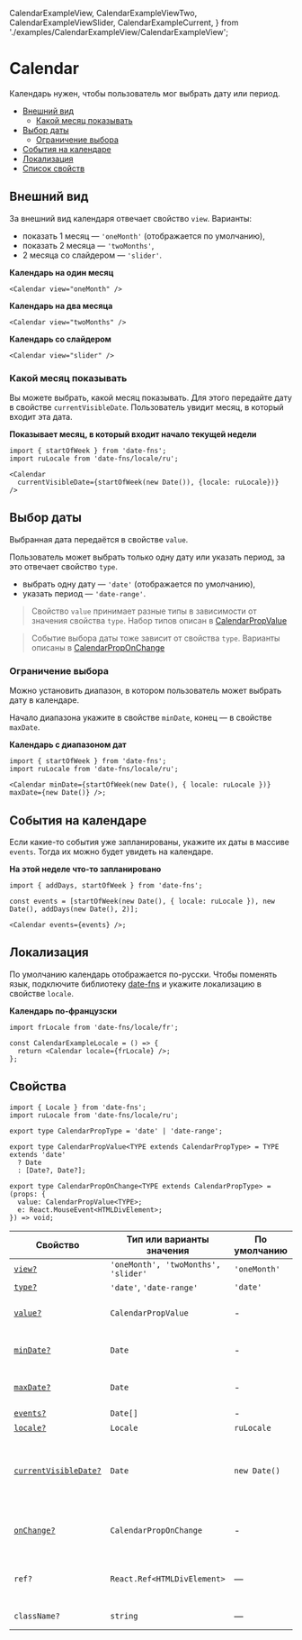   CalendarExampleView,
  CalendarExampleViewTwo,
  CalendarExampleViewSlider,
  CalendarExampleCurrent,
} from './examples/CalendarExampleView/CalendarExampleView';




# Calendar

Календарь нужен, чтобы пользователь мог выбрать дату или период.

- [Внешний вид](#внешний-вид)
  - [Какой месяц показывать](#какой-месяц-показывать)
- [Выбор даты](#выбор-даты)
  - [Ограничение выбора](#ограничение-выбора)
- [События на календаре](#события-на-календаре)
- [Локализация](#локализация)
- [Список свойств](#свойства)

## Внешний вид

За внешний вид календаря отвечает свойство `view`. Варианты:

- показать 1 месяц — `'oneMonth'` (отображается по умолчанию),
- показать 2 месяца — `'twoMonths'`,
- 2 месяца со слайдером — `'slider'`.

**Календарь на один месяц**

<CalendarExampleView />

```tsx
<Calendar view="oneMonth" />
```

**Календарь на два месяца**

<CalendarExampleViewTwo />

```tsx
<Calendar view="twoMonths" />
```

**Календарь со слайдером**

<CalendarExampleViewSlider />

```tsx
<Calendar view="slider" />
```

### Какой месяц показывать

Вы можете выбрать, какой месяц показывать. Для этого передайте дату в свойстве `currentVisibleDate`. Пользователь увидит месяц, в который входит эта дата.

**Показывает месяц, в который входит начало текущей недели**

<CalendarExampleCurrent />

```tsx
import { startOfWeek } from 'date-fns';
import ruLocale from 'date-fns/locale/ru';

<Calendar
  currentVisibleDate={startOfWeek(new Date()), {locale: ruLocale})}
/>
```

## Выбор даты

Выбранная дата передаётся в свойстве `value`.

Пользователь может выбрать только одну дату или указать период, за это отвечает свойство `type`.

- выбрать одну дату — `'date'` (отображается по умолчанию),
- указать период — `'date-range'`.

> Свойство `value` принимает разные типы в зависимости от значения свойства `type`. Набор типов описан в [CalendarPropValue](#свойства)

> Событие выбора даты тоже зависит от свойства `type`. Варианты описаны в [CalendarPropOnChange](#свойства)

### Ограничение выбора

Можно установить диапазон, в котором пользователь может выбрать дату в календаре.

Начало диапазона укажите в свойстве `minDate`, конец — в свойстве `maxDate`.

**Календарь с диапазоном дат**

<CalendarExampleDateMin />

```tsx
import { startOfWeek } from 'date-fns';
import ruLocale from 'date-fns/locale/ru';

<Calendar minDate={startOfWeek(new Date(), { locale: ruLocale })} maxDate={new Date()} />;
```

## События на календаре

Если какие-то события уже запланированы, укажите их даты в массиве `events`. Тогда их можно будет увидеть на календаре.

**На этой неделе что-то запланировано**

<CalendarExampleEvents />

```tsx
import { addDays, startOfWeek } from 'date-fns';

const events = [startOfWeek(new Date(), { locale: ruLocale }), new Date(), addDays(new Date(), 2)];

<Calendar events={events} />;
```

## Локализация

По умолчанию календарь отображается по-русски. Чтобы поменять язык,
подключите библиотеку [date-fns](https://date-fns.org/) и укажите локализацию в свойстве `locale`.

**Календарь по-французски**

<CalendarExampleLocale />

```tsx
import frLocale from 'date-fns/locale/fr';

const CalendarExampleLocale = () => {
  return <Calendar locale={frLocale} />;
};
```

## Свойства

```tsx
import { Locale } from 'date-fns';
import ruLocale from 'date-fns/locale/ru';

export type CalendarPropType = 'date' | 'date-range';

export type CalendarPropValue<TYPE extends CalendarPropType> = TYPE extends 'date'
  ? Date
  : [Date?, Date?];

export type CalendarPropOnChange<TYPE extends CalendarPropType> = (props: {
  value: CalendarPropValue<TYPE>;
  e: React.MouseEvent<HTMLDivElement>;
}) => void;
```

| Свойство                                         | Тип или варианты значения           | По умолчанию | Описание                                                          |
| ------------------------------------------------ | ----------------------------------- | ------------ | ----------------------------------------------------------------- |
| [`view?`](#внешний-вид)                          | `'oneMonth', 'twoMonths', 'slider'` | `'oneMonth'` | Вид календаря                                                     |
| [`type?`](#выбор-даты)                           | `'date'`, `'date-range'`            | `'date'`     | Тип календаря                                                     |
| [`value?`](#выбор-даты)                          | `CalendarPropValue`                 | -            | Выбранная дата или диапазон дат                                   |
| [`minDate?`](#ограничение-выбора)                | `Date`                              | -            | Ограничение выбора дат по меньшей дате                            |
| [`maxDate?`](#ограничение-выбора)                | `Date`                              | -            | Ограничение выбора дат по большей дате                            |
| [`events?`](#события-на-календаре)               | `Date[]`                            | -            | События                                                           |
| [`locale?`](#локализация)                        | `Locale`                            | `ruLocale`   | Локализация                                                       |
| [`currentVisibleDate?`](#какой-месяц-показывать) | `Date`                              | `new Date()` | Дата, которая входит в страницу календаря, которую нужно показать |
| [`onChange?`](#выбор-даты)                       | `CalendarPropOnChange`              | -            | Обработчик событий выбора даты или диапазона дат                  |
| `ref?`                                           | `React.Ref<HTMLDivElement>`         | —            | Ссылка на корневой DOM-элемент компонента                         |
| `className?`                                     | `string`                            | —            | Дополнительные CSS-классы                                         |
